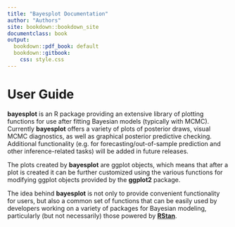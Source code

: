 ```yaml
---
title: "Bayesplot Documentation"
author: "Authors"
site: bookdown::bookdown_site
documentclass: book
output:
  bookdown::pdf_book: default
  bookdown::gitbook:
    css: style.css
---
```


# User Guide {-}

**bayesplot** is an R package providing an extensive library of plotting functions for use
after fitting Bayesian models (typically with MCMC). Currently **bayesplot** offers a variety
of plots of posterior draws, visual MCMC diagnostics, as well as graphical posterior
predictive checking. Additional functionality (e.g. for forecasting/out-of-sample prediction
and other inference-related tasks) will be added in future releases.

The plots created by **bayesplot** are ggplot objects, which means that after
a plot is created it can be further customized using the various functions for
modifying ggplot objects provided by the **ggplot2** package.

The idea behind **bayesplot** is not only to provide convenient functionality for users, but
also a common set of functions that can be easily used by developers working on a variety of
packages for Bayesian modeling, particularly (but not necessarily) those powered by
[**RStan**](https://github.com/stan-dev/rstan).
